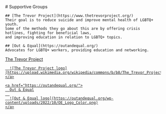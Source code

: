 
<Flex>
  <Grow>
    # Supportive Groups

    ## [The Trevor Project](https://www.thetrevorproject.org/)
    Their goal is to reduce suicide and improve mental health of LGBTQ+ youth.
    Some of the methods they go about this are by offering crisis hotlines, fighting for beneficial laws,
    and improving education in relation to LGBTQ+ topics.
    
    ## [Out & Equal](https://outandequal.org/)
    Advocates for LGBTQ+ workers, providing education and networking.
  </Grow>

  <Line/>

  <div>
    <a href="https://www.thetrevorproject.org/">
      The Trevor Project

      ![The Trevor Project logo](https://upload.wikimedia.org/wikipedia/commons/b/b8/The_Trevor_Project_logo.png)
    </a>
    
    <a href="https://outandequal.org/">
      Out & Equal
      
      ![Out & Equal logo](https://outandequal.org/wp-content/uploads/2022/10/OE_Logo_Color.png)
    </a>
  </div>
</Flex>

